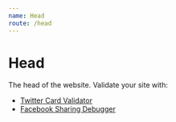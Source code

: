 ```yaml
---
name: Head
route: /head
---
```



# Head

The head of the website. Validate your site with:

- [Twitter Card Validator](https://cards-dev.twitter.com/validator)
- [Facebook Sharing Debugger](https://developers.facebook.com/tools/debug)

<PropsTable of={Head} />
